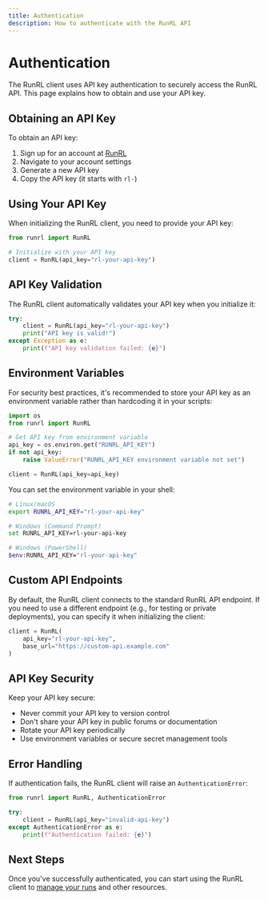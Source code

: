 ```yaml
---
title: Authentication
description: How to authenticate with the RunRL API
---
```


# Authentication

The RunRL client uses API key authentication to securely access the RunRL API. This page explains how to obtain and use your API key.

## Obtaining an API Key

To obtain an API key:

1. Sign up for an account at [RunRL](https://runrl.com)
2. Navigate to your account settings
3. Generate a new API key
4. Copy the API key (it starts with `rl-`)

## Using Your API Key

When initializing the RunRL client, you need to provide your API key:

```python
from runrl import RunRL

# Initialize with your API key
client = RunRL(api_key="rl-your-api-key")
```

## API Key Validation

The RunRL client automatically validates your API key when you initialize it:

```python
try:
    client = RunRL(api_key="rl-your-api-key")
    print("API key is valid!")
except Exception as e:
    print(f"API key validation failed: {e}")
```

## Environment Variables

For security best practices, it's recommended to store your API key as an environment variable rather than hardcoding it in your scripts:

```python
import os
from runrl import RunRL

# Get API key from environment variable
api_key = os.environ.get("RUNRL_API_KEY")
if not api_key:
    raise ValueError("RUNRL_API_KEY environment variable not set")

client = RunRL(api_key=api_key)
```

You can set the environment variable in your shell:

```bash
# Linux/macOS
export RUNRL_API_KEY="rl-your-api-key"

# Windows (Command Prompt)
set RUNRL_API_KEY=rl-your-api-key

# Windows (PowerShell)
$env:RUNRL_API_KEY="rl-your-api-key"
```

## Custom API Endpoints

By default, the RunRL client connects to the standard RunRL API endpoint. If you need to use a different endpoint (e.g., for testing or private deployments), you can specify it when initializing the client:

```python
client = RunRL(
    api_key="rl-your-api-key",
    base_url="https://custom-api.example.com"
)
```

## API Key Security

Keep your API key secure:

- Never commit your API key to version control
- Don't share your API key in public forums or documentation
- Rotate your API key periodically
- Use environment variables or secure secret management tools

## Error Handling

If authentication fails, the RunRL client will raise an `AuthenticationError`:

```python
from runrl import RunRL, AuthenticationError

try:
    client = RunRL(api_key="invalid-api-key")
except AuthenticationError as e:
    print(f"Authentication failed: {e}")
```

## Next Steps

Once you've successfully authenticated, you can start using the RunRL client to [manage your runs](/docs/api-reference#runs) and other resources.
